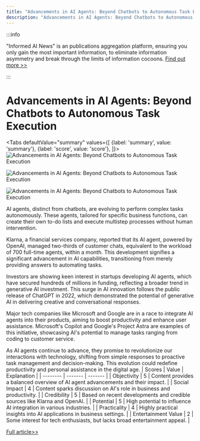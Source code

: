 ```yaml
---
title: "Advancements in AI Agents: Beyond Chatbots to Autonomous Task Execution"
description: "Advancements in AI Agents: Beyond Chatbots to Autonomous Task Execution"
---
```



:::info

"Informed AI News" is an publications aggregation platform, ensuring you only gain the most important information, to eliminate information asymmetry and break through the limits of information cocoons.  [Find out more >>](/)

:::

# Advancements in AI Agents: Beyond Chatbots to Autonomous Task Execution


<Tabs
	defaultValue="summary"
	values={[
	{label: 'summary', value: 'summary'},
	{label: 'score', value: 'score'},
]}>
<TabItem value="summary">
<img
  src="https://image.informedainews.com/2024/06/08/AI-g5c-1717825094-0.jpg"
  alt="Advancements in AI Agents: Beyond Chatbots to Autonomous Task Execution"
/>

<img
  src="https://image.informedainews.com/2024/06/08/AI-a2r-1717825094-1.jpg"
  alt="Advancements in AI Agents: Beyond Chatbots to Autonomous Task Execution"
/>

<img
  src="https://image.informedainews.com/2024/06/08/AI-Zvv-1717825094-2.jpg"
  alt="Advancements in AI Agents: Beyond Chatbots to Autonomous Task Execution"
/>



AI agents, distinct from chatbots, are evolving to perform complex tasks autonomously. These agents, tailored for specific business functions, can create their own to-do lists and execute multistep processes without human intervention.

Klarna, a financial services company, reported that its AI agent, powered by OpenAI, managed two-thirds of customer chats, equivalent to the workload of 700 full-time agents, within a month. This development signifies a significant advancement in AI capabilities, transitioning from merely providing answers to automating tasks.

Investors are showing keen interest in startups developing AI agents, which have secured hundreds of millions in funding, reflecting a broader trend in generative AI investment. This surge in AI innovation follows the public release of ChatGPT in 2022, which demonstrated the potential of generative AI in delivering creative and conversational responses.

Major tech companies like Microsoft and Google are in a race to integrate AI agents into their products, aiming to boost productivity and enhance user assistance. Microsoft's Copilot and Google's Project Astra are examples of this initiative, showcasing AI's potential to manage tasks ranging from coding to customer service.

As AI agents continue to advance, they promise to revolutionize our interactions with technology, shifting from simple responses to proactive task management and decision-making. This evolution could redefine productivity and personal assistance in the digital age.
</TabItem>
<TabItem value="score">
	| Scores     | Value   | Explanation |
	| -------- | ------- | ------- |
	| Objectivity  | 5    | Content provides a balanced overview of AI agent advancements and their impact.    |
	| Social Impact | 4     | Content sparks discussion on AI's role in business and productivity.    |
	| Credibility    | 5    | Based on recent developments and credible sources like Klarna and OpenAI.    |
	| Potential    | 5    | High potential to influence AI integration in various industries.    |
	| Practicality    | 4    | Highly practical insights into AI applications in business settings.    |
	| Entertainment Value    | 2    | Some interest for tech enthusiasts, but lacks broad entertainment appeal.    |
</TabItem>
</Tabs>

[Full article>>](https://www.cnbc.com/2024/06/07/after-chatgpt-and-the-rise-of-chatbots-investors-pour-into-ai-agents.html)
